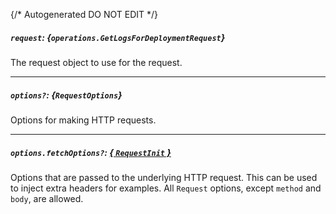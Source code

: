 {/* Autogenerated DO NOT EDIT  */}

##### `request`: *{`operations.GetLogsForDeploymentRequest`}*
The request object to use for the request.

<Collapsible openLabel={Labels.showProperties} closeLabel={Labels.hideProperties}>
  <GetLogsForDeploymentRequest />
</Collapsible>

---
##### `options?`: *{`RequestOptions`}*
Options for making HTTP requests.

---
##### `options.fetchOptions?`: [*{ `RequestInit` }*](https://developer.mozilla.org/en-US/docs/Web/API/Request/Request#options)
Options that are passed to the underlying HTTP request. This can be used to inject extra headers for examples. All `Request` options, except `method` and `body`, are allowed.

